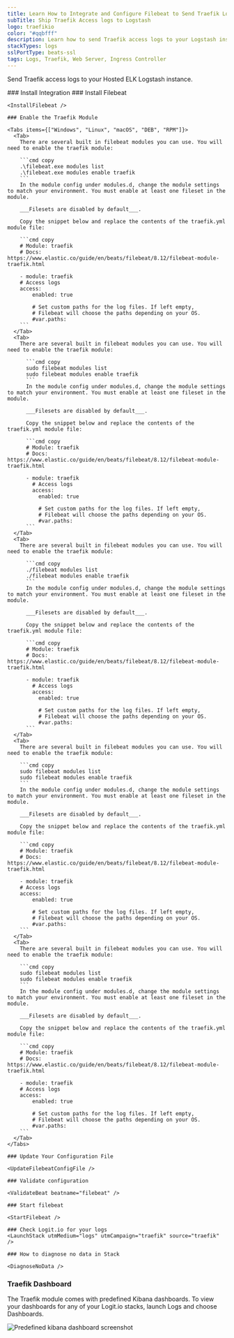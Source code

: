 ```yaml
---
title: Learn How to Integrate and Configure Filebeat to Send Traefik Logs
subTitle: Ship Traefik Access logs to Logstash
logo: traefikio
color: "#qqbfff"
description: Learn how to send Traefik access logs to your Logstash instance using our configuration examples - Ship over 100 log data types easily with Logit.io
stackTypes: logs
sslPortType: beats-ssl
tags: Logs, Traefik, Web Server, Ingress Controller
---
```


Send Traefik access logs to your Hosted ELK Logstash instance.

<Steps>
  ### Install Integration
  <InstallIntegration/>
    ### Install Filebeat

    <InstallFilebeat />

    ### Enable the Traefik Module

    <Tabs items={["Windows", "Linux", "macOS", "DEB", "RPM"]}>
      <Tab>
        There are several built in filebeat modules you can use. You will need to enable the traefik module:

        ```cmd copy
        .\filebeat.exe modules list
        .\filebeat.exe modules enable traefik
        ```
        In the module config under modules.d, change the module settings to match your environment. You must enable at least one fileset in the module. 
        
        ___Filesets are disabled by default___.

        Copy the snippet below and replace the contents of the traefik.yml module file:

        ```cmd copy
        # Module: traefik
        # Docs: https://www.elastic.co/guide/en/beats/filebeat/8.12/filebeat-module-traefik.html

        - module: traefik
        # Access logs
        access:
            enabled: true

            # Set custom paths for the log files. If left empty,
            # Filebeat will choose the paths depending on your OS.
            #var.paths:
        ```
      </Tab>
      <Tab>
        There are several built in filebeat modules you can use. You will need to enable the traefik module:

          ```cmd copy
          sudo filebeat modules list
          sudo filebeat modules enable traefik
          ```
          In the module config under modules.d, change the module settings to match your environment. You must enable at least one fileset in the module. 
          
          ___Filesets are disabled by default___.

          Copy the snippet below and replace the contents of the traefik.yml module file:

          ```cmd copy
          # Module: traefik
          # Docs: https://www.elastic.co/guide/en/beats/filebeat/8.12/filebeat-module-traefik.html

          - module: traefik
            # Access logs
            access:
              enabled: true

              # Set custom paths for the log files. If left empty,
              # Filebeat will choose the paths depending on your OS.
              #var.paths:
          ```
      </Tab>
      <Tab>
        There are several built in filebeat modules you can use. You will need to enable the traefik module:

          ```cmd copy
          ./filebeat modules list
          ./filebeat modules enable traefik
          ```
          In the module config under modules.d, change the module settings to match your environment. You must enable at least one fileset in the module. 
          
          ___Filesets are disabled by default___.

          Copy the snippet below and replace the contents of the traefik.yml module file:

          ```cmd copy
          # Module: traefik
          # Docs: https://www.elastic.co/guide/en/beats/filebeat/8.12/filebeat-module-traefik.html

          - module: traefik
            # Access logs
            access:
              enabled: true

              # Set custom paths for the log files. If left empty,
              # Filebeat will choose the paths depending on your OS.
              #var.paths:
          ```
      </Tab>
      <Tab>
        There are several built in filebeat modules you can use. You will need to enable the traefik module:

        ```cmd copy
        sudo filebeat modules list
        sudo filebeat modules enable traefik
        ```
        In the module config under modules.d, change the module settings to match your environment. You must enable at least one fileset in the module. 
        
        ___Filesets are disabled by default___.

        Copy the snippet below and replace the contents of the traefik.yml module file:

        ```cmd copy
        # Module: traefik
        # Docs: https://www.elastic.co/guide/en/beats/filebeat/8.12/filebeat-module-traefik.html

        - module: traefik
        # Access logs
        access:
            enabled: true

            # Set custom paths for the log files. If left empty,
            # Filebeat will choose the paths depending on your OS.
            #var.paths:
        ```
      </Tab>
      <Tab>
        There are several built in filebeat modules you can use. You will need to enable the traefik module:

        ```cmd copy
        sudo filebeat modules list
        sudo filebeat modules enable traefik
        ```
        In the module config under modules.d, change the module settings to match your environment. You must enable at least one fileset in the module. 
        
        ___Filesets are disabled by default___.
        
        Copy the snippet below and replace the contents of the traefik.yml module file:

        ```cmd copy
        # Module: traefik
        # Docs: https://www.elastic.co/guide/en/beats/filebeat/8.12/filebeat-module-traefik.html

        - module: traefik
        # Access logs
        access:
            enabled: true

            # Set custom paths for the log files. If left empty,
            # Filebeat will choose the paths depending on your OS.
            #var.paths:
        ```
      </Tab>
    </Tabs>

    ### Update Your Configuration File

    <UpdateFilebeatConfigFile />

    ### Validate configuration

    <ValidateBeat beatname="filebeat" />
    
    ### Start filebeat

    <StartFilebeat />

    ### Check Logit.io for your logs
    <LaunchStack utmMedium="logs" utmCampaign="traefik" source="traefik" />

    ### How to diagnose no data in Stack

    <DiagnoseNoData />
</Steps>

### Traefik Dashboard

The Traefik module comes with predefined Kibana dashboards. To view your dashboards for any of your Logit.io stacks, launch Logs and choose Dashboards.
        
![Predefined kibana dashboard screenshot](@/images/integrations/filebeat/traefik.png)